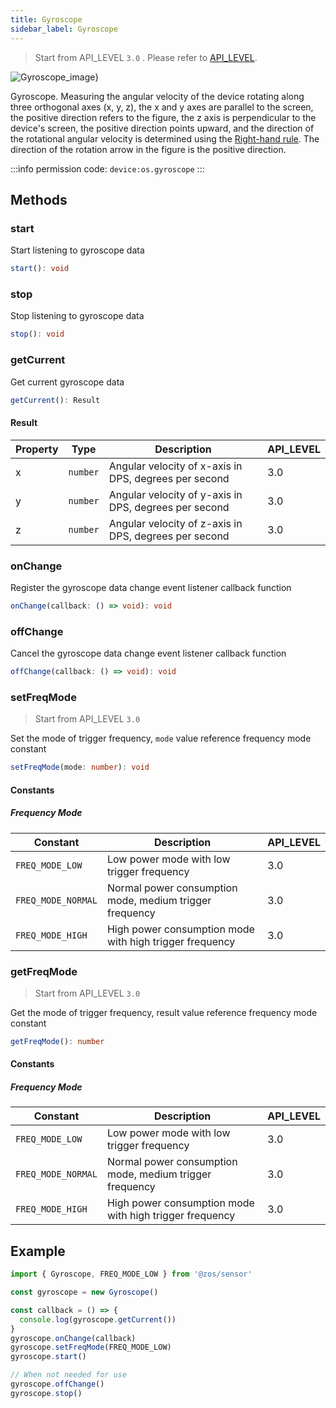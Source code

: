 ```yaml
---
title: Gyroscope
sidebar_label: Gyroscope
---
```


> Start from API_LEVEL `3.0` . Please refer to [API_LEVEL](../../../../guides/framework/device/compatibility.md).

![Gyroscope_image}](https://img-cdn.zepp.com/20231219/4ede3747e830cb5adf0cfaa79ba59e0a.jpeg)

Gyroscope. Measuring the angular velocity of the device rotating along three orthogonal axes (x, y, z), the x and y axes are parallel to the screen, the positive direction refers to the figure, the z axis is perpendicular to the device's screen, the positive direction points upward, and the direction of the rotational angular velocity is determined using the [Right-hand rule](https://en.wikipedia.org/wiki/Right-hand_rule). The direction of the rotation arrow in the figure is the positive direction.

:::info
permission code: `device:os.gyroscope`
:::

## Methods

### start

Start listening to gyroscope data

```ts
start(): void
```

### stop

Stop listening to gyroscope data

```ts
stop(): void
```

### getCurrent

Get current gyroscope data

```ts
getCurrent(): Result
```

#### Result

| Property | Type                | Description                                           | API_LEVEL |
| -------- | ------------------- | ----------------------------------------------------- | --------- |
| x        | <code>number</code> | Angular velocity of x-axis in DPS, degrees per second | 3.0       |
| y        | <code>number</code> | Angular velocity of y-axis in DPS, degrees per second | 3.0       |
| z        | <code>number</code> | Angular velocity of z-axis in DPS, degrees per second | 3.0       |

### onChange

Register the gyroscope data change event listener callback function

```ts
onChange(callback: () => void): void
```

### offChange

Cancel the gyroscope data change event listener callback function

```ts
offChange(callback: () => void): void
```

### setFreqMode

> Start from API_LEVEL `3.0`

Set the mode of trigger frequency, `mode` value reference frequency mode constant

```ts
setFreqMode(mode: number): void
```

#### Constants

##### Frequency Mode

| Constant           | Description                                             | API_LEVEL |
| ------------------ | ------------------------------------------------------- | --------- |
| `FREQ_MODE_LOW`    | Low power mode with low trigger frequency               | 3.0       |
| `FREQ_MODE_NORMAL` | Normal power consumption mode, medium trigger frequency | 3.0       |
| `FREQ_MODE_HIGH`   | High power consumption mode with high trigger frequency | 3.0       |

### getFreqMode

> Start from API_LEVEL `3.0`

Get the mode of trigger frequency, result value reference frequency mode constant

```ts
getFreqMode(): number
```

#### Constants

##### Frequency Mode

| Constant           | Description                                             | API_LEVEL |
| ------------------ | ------------------------------------------------------- | --------- |
| `FREQ_MODE_LOW`    | Low power mode with low trigger frequency               | 3.0       |
| `FREQ_MODE_NORMAL` | Normal power consumption mode, medium trigger frequency | 3.0       |
| `FREQ_MODE_HIGH`   | High power consumption mode with high trigger frequency | 3.0       |

## Example

```js
import { Gyroscope, FREQ_MODE_LOW } from '@zos/sensor'

const gyroscope = new Gyroscope()

const callback = () => {
  console.log(gyroscope.getCurrent())
}
gyroscope.onChange(callback)
gyroscope.setFreqMode(FREQ_MODE_LOW)
gyroscope.start()

// When not needed for use
gyroscope.offChange()
gyroscope.stop()
```

